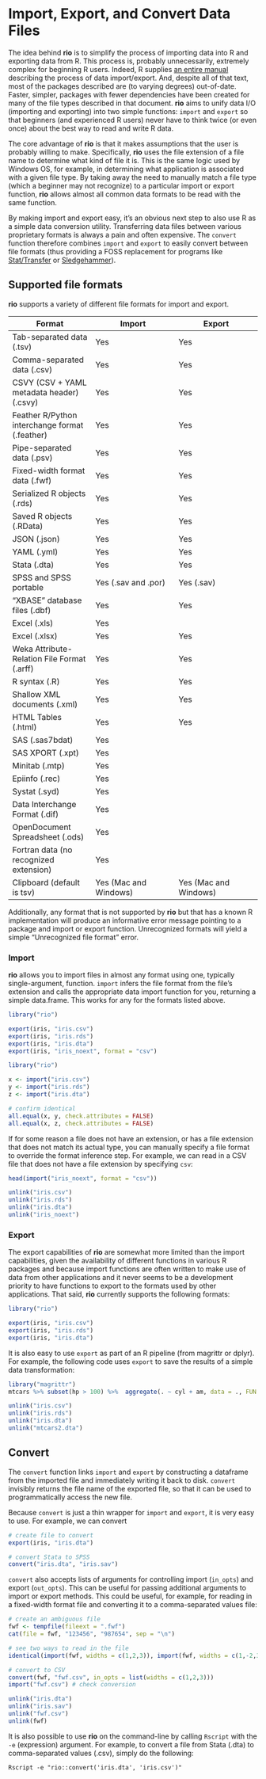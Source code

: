 <!--
%\VignetteEngine{knitr}
%\VignetteIndexEntry{Import, Export, and Convert Data Files}
-->

# Import, Export, and Convert Data Files #

The idea behind **rio** is to simplify the process of importing data into R and exporting data from R. This process is, probably unnecessarily, extremely complex for beginning R users. Indeed, R supplies [an entire manual](http://cran.r-project.org/doc/manuals/r-release/R-data.html) describing the process of data import/export. And, despite all of that text, most of the packages described are (to varying degrees) out-of-date. Faster, simpler, packages with fewer dependencies have been created for many of the file types described in that document. **rio** aims to unify data I/O (importing and exporting) into two simple functions: `import` and `export` so that beginners (and experienced R users) never have to think twice (or even once) about the best way to read and write R data.

The core advantage of **rio** is that it makes assumptions that the user is probably willing to make. Specifically, **rio** uses the file extension of a file name to determine what kind of file it is. This is the same logic used by Windows OS, for example, in determining what application is associated with a given file type. By taking away the need to manually match a file type (which a beginner may not recognize) to a particular import or export function, **rio** allows almost all common data formats to be read with the same function.

By making import and export easy, it's an obvious next step to also use R as a simple data conversion utility. Transferring data files between various proprietary formats is always a pain and often expensive. The `convert` function therefore combines `import` and `export` to easily convert between file formats (thus providing a FOSS replacement for programs like [Stat/Transfer](https://www.stattransfer.com/) or [Sledgehammer](https://www.mtna.us/#/products/sledgehammer)).

## Supported file formats ##

**rio** supports a variety of different file formats for import and export.

| Format | Import | Export |
| ------ | ------ | ------ |
| Tab-separated data (.tsv) | Yes | Yes |
| Comma-separated data (.csv) | Yes | Yes |
| CSVY (CSV + YAML metadata header) (.csvy) | Yes | Yes |
| Feather R/Python interchange format (.feather) | Yes | Yes |
| Pipe-separated data (.psv) | Yes | Yes |
| Fixed-width format data (.fwf) | Yes | Yes |
| Serialized R objects (.rds) | Yes | Yes |
| Saved R objects (.RData) | Yes | Yes |
| JSON (.json) | Yes | Yes |
| YAML (.yml) | Yes | Yes |
| Stata (.dta) | Yes | Yes |
| SPSS and SPSS portable | Yes (.sav and .por) | Yes (.sav) |
| "XBASE" database files (.dbf) | Yes | Yes |
| Excel (.xls) | Yes |  |
| Excel (.xlsx) | Yes | Yes |
| Weka Attribute-Relation File Format (.arff) | Yes | Yes |
| R syntax (.R) | Yes | Yes |
| Shallow XML documents (.xml) | Yes | Yes |
| HTML Tables (.html) | Yes | Yes |
| SAS (.sas7bdat) | Yes |  |
| SAS XPORT (.xpt) | Yes |  |
| Minitab (.mtp) | Yes |  |
| Epiinfo (.rec) | Yes |  |
| Systat (.syd) | Yes |  |
| Data Interchange Format (.dif) | Yes |  |
| OpenDocument Spreadsheet  (.ods) | Yes |  |
| Fortran data (no recognized extension) | Yes |  |
| Clipboard (default is tsv) | Yes (Mac and Windows) | Yes (Mac and Windows) |

Additionally, any format that is not supported by **rio** but that has a known R implementation will produce an informative error message pointing to a package and import or export function. Unrecognized formats will yield a simple "Unrecognized file format" error.

### Import ###

**rio** allows you to import files in almost any format using one, typically single-argument, function. `import` infers the file format from the file's extension and calls the appropriate data import function for you, returning a simple data.frame. This works for any for the formats listed above.

```{r, echo=FALSE, results='hide'}
library("rio")

export(iris, "iris.csv")
export(iris, "iris.rds")
export(iris, "iris.dta")
export(iris, "iris_noext", format = "csv")
```

```{r}
library("rio")

x <- import("iris.csv")
y <- import("iris.rds")
z <- import("iris.dta")

# confirm identical
all.equal(x, y, check.attributes = FALSE)
all.equal(x, z, check.attributes = FALSE)
```

If for some reason a file does not have an extension, or has a file extension that does not match its actual type, you can manually specify a file format to override the format inference step. For example, we can read in a CSV file that does not have a file extension by specifying `csv`:

```{r}
head(import("iris_noext", format = "csv"))
```


```{r, echo=FALSE, results='hide'}
unlink("iris.csv")
unlink("iris.rds")
unlink("iris.dta")
unlink("iris_noext")
```


### Export ###

The export capabilities of **rio** are somewhat more limited than the import capabilities, given the availability of different functions in various R packages and because import functions are often written to make use of data from other applications and it never seems to be a development priority to have functions to export to the formats used by other applications. That said, **rio** currently supports the following formats:


```{r}
library("rio")

export(iris, "iris.csv")
export(iris, "iris.rds")
export(iris, "iris.dta")
```

It is also easy to use `export` as part of an R pipeline (from magrittr or dplyr). For example, the following code uses `export` to save the results of a simple data transformation:

```{r}
library("magrittr")
mtcars %>% subset(hp > 100) %>%  aggregate(. ~ cyl + am, data = ., FUN = mean) %>% export(file = "mtcars2.dta")
```

```{r, echo=FALSE, results='hide'}
unlink("iris.csv")
unlink("iris.rds")
unlink("iris.dta")
unlink("mtcars2.dta")
```

## Convert ##

The `convert` function links `import` and `export` by constructing a dataframe from the imported file and immediately writing it back to disk. `convert` invisibly returns the file name of the exported file, so that it can be used to programmatically access the new file.

Because `convert` is just a thin wrapper for `import` and `export`, it is very easy to use. For example, we can convert 

```{r}
# create file to convert
export(iris, "iris.dta")

# convert Stata to SPSS
convert("iris.dta", "iris.sav")
```

`convert` also accepts lists of arguments for controlling import (`in_opts`) and export (`out_opts`). This can be useful for passing additional arguments to import or export methods. This could be useful, for example, for reading in a fixed-width format file and converting it to a comma-separated values file:

```{r}
# create an ambiguous file
fwf <- tempfile(fileext = ".fwf")
cat(file = fwf, "123456", "987654", sep = "\n")

# see two ways to read in the file
identical(import(fwf, widths = c(1,2,3)), import(fwf, widths = c(1,-2,3)))

# convert to CSV
convert(fwf, "fwf.csv", in_opts = list(widths = c(1,2,3)))
import("fwf.csv") # check conversion
```

```{r, echo=FALSE, results='hide'}
unlink("iris.dta")
unlink("iris.sav")
unlink("fwf.csv")
unlink(fwf)
```

It is also possible to use **rio** on the command-line by calling `Rscript` with the `-e` (expression) argument. For example, to convert a file from Stata (.dta) to comma-separated values (.csv), simply do the following:

```
Rscript -e "rio::convert('iris.dta', 'iris.csv')"
```

